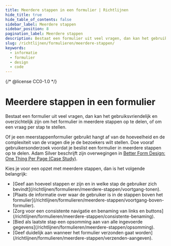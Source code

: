 ```yaml
---
title: Meerdere stappen in een formulier | Richtlijnen
hide_title: true
hide_table_of_contents: false
sidebar_label: Meerdere stappen
sidebar_position: 8
pagination_label: Meerdere stappen
description: Bestaat een formulier uit veel vragen, dan kan het gebruiksvriendelijk en overzichtelijk zijn om het formulier in meerdere stappen op te delen, of om een vraag per stap te stellen.
slug: /richtlijnen/formulieren/meerdere-stappen/
keywords:
  - informatie
  - formulier
  - design
  - code
---
```


{/* @license CC0-1.0 */}


# Meerdere stappen in een formulier

Bestaat een formulier uit veel vragen, dan kan het gebruiksvriendelijk en overzichtelijk zijn om het formulier in meerdere stappen op te delen, of om een vraag per stap te stellen.

Of je een meerstappenformulier gebruikt hangt af van de hoeveelheid en de complexiteit van de vragen die je de bezoekers wilt stellen. Doe vooraf gebruikersonderzoek voordat je beslist een formulier in meerdere stappen op te delen. Adam Silver beschrijft zijn overwegingen in [<span lang="en">Better Form Design: One Thing Per Page (Case Study)</span>](https://www.smashingmagazine.com/2017/05/better-form-design-one-thing-per-page/).

Kies je voor een opzet met meerdere stappen, dan is het volgende belangrijk:

- <FragmentRedirect id="geef-aan-hoeveel-stappen-er-zijn-en-in-welke-stap-de-gebruiker-zich-bevindt">
    [Geef aan hoeveel stappen er zijn en in welke stap de gebruiker zich
    bevindt](/richtlijnen/formulieren/meerdere-stappen/voortgang-tonen).
  </FragmentRedirect>
- <FragmentRedirect id="plaats-de-informatie-over-waar-de-gebruiker-is-in-de-stappen-boven-het-formulier">
    [Plaats de informatie over waar de gebruiker is in de stappen boven het
    formulier](/richtlijnen/formulieren/meerdere-stappen/voortgang-boven-formulier).
  </FragmentRedirect>
- <FragmentRedirect id="zorg-voor-een-consistente-navigatie-en-benaming-van-links-en-buttons">
    [Zorg voor een consistente navigatie en benaming van links en
    buttons](/richtlijnen/formulieren/meerdere-stappen/consistente-benaming).
  </FragmentRedirect>
- <FragmentRedirect id="bied-als-laatste-stap-een-opsomming-aan-van-alle-ingevoerde-gegevens">
    [Bied als laatste stap een opsomming aan van alle ingevoerde
    gegevens](/richtlijnen/formulieren/meerdere-stappen/opsomming).
  </FragmentRedirect>
- <FragmentRedirect id="geef-duidelijk-aan-wanneer-het-formulier-verzonden-gaat-worden">
    [Geef duidelijk aan wanneer het formulier verzonden gaat
    worden](/richtlijnen/formulieren/meerdere-stappen/verzenden-aangeven).
  </FragmentRedirect>

<FormFooterInfo />
